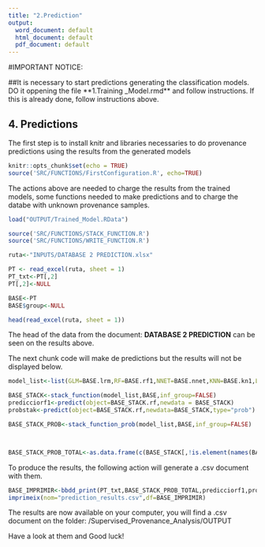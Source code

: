 ---
title: "2.Prediction"
output:
  word_document: default
  html_document: default
  pdf_document: default
---
#IMPORTANT NOTICE:

##It is necessary to start predictions generating the classification models. DO it oppening the file **1.Training _Model.rmd** and follow instructions. If this is already done, follow instructions above.  


## 4. Predictions

The first step is to install knitr and libraries necessaries to do provenance predictions using the results from the generated models

```{r setup, include=FALSE}
knitr::opts_chunk$set(echo = TRUE)
source('SRC/FUNCTIONS/FirstConfiguration.R', echo=TRUE)
```

The actions above are needed to charge the results from the trained models, some functions needed to make predictions and to charge the databe with unknown provenance samples.

```{r}

load("OUTPUT/Trained_Model.RData")

source('SRC/FUNCTIONS/STACK_FUNCTION.R')
source('SRC/FUNCTIONS/WRITE_FUNCTION.R')

ruta<-"INPUTS/DATABASE 2 PREDICTION.xlsx"

PT <- read_excel(ruta, sheet = 1)
PT_txt<-PT[,2]
PT[,2]<-NULL

BASE<-PT
BASE$group<-NULL

head(read_excel(ruta, sheet = 1))

```

The head of the data from the document: **DATABASE 2 PREDICTION** can be seen on the results  above.

The next chunk code will make de predictions but the results will not be displayed below. 

```{r}
model_list<-list(GLM=BASE.lrm,RF=BASE.rf1,NNET=BASE.nnet,KNN=BASE.kn1,LDA=BASE.lda)

BASE_STACK<-stack_function(model_list,BASE,inf_group=FALSE)
predicciorf1<-predict(object=BASE_STACK.rf,newdata = BASE_STACK)
probstak<-predict(object=BASE_STACK.rf,newdata=BASE_STACK,type="prob")

BASE_STACK_PROB<-stack_function_prob(model_list,BASE,inf_group=FALSE)



BASE_STACK_PROB_TOTAL<-as.data.frame(c(BASE_STACK[,!is.element(names(BASE_STACK),"group")],BASE_STACK_PROB))

```

To produce the results, the following action will generate a .csv document with them.

```{r}


BASE_IMPRIMIR<-bbdd_print(PT_txt,BASE_STACK_PROB_TOTAL,predicciorf1,probstak)
imprimeix(nom="prediction_results.csv",df=BASE_IMPRIMIR)

```

The results are now available on your computer, you will find a .csv document on the folder: /Supervised_Provenance_Analysis/OUTPUT

Have a look at them and Good luck!

